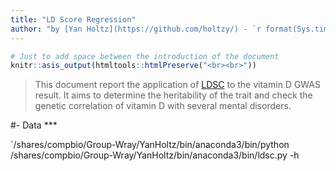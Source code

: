 ```yaml
---
title: "LD Score Regression"
author: "by [Yan Holtz](https://github.com/holtzy/) - `r format(Sys.time(), '%d %B %Y')`"
---
```


```r
# Just to add space between the introduction of the document
knitr::asis_output(htmltools::htmlPreserve("<br><br>"))
```

> This document report the application of [LDSC]("https://github.com/bulik/ldsc") to the vitamin D GWAS result. It aims to determine the heritability of the trait and check the genetic correlation of vitamin D with several mental disorders.


#- Data
***

`/shares/compbio/Group-Wray/YanHoltz/bin/anaconda3/bin/python /shares/compbio/Group-Wray/YanHoltz/bin/anaconda3/bin/ldsc.py -h

